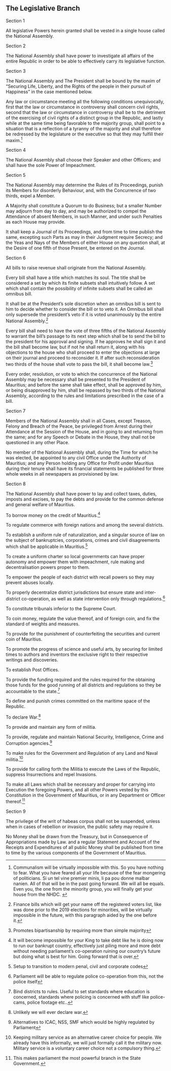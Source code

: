 
:::{.box .bs-right}

# The Legislative Branch
:::

:::{.box .bs-bottom }

:::{.text-center}
Section 1
:::

All legislative Powers herein granted shall be vested in a single house called the National Assembly.

:::{.text-center}
Section 2
:::

The National Assembly shall have power to investigate all affairs of the entire Republic in order to be able to effectively carry its legislative function.


:::{.text-center}
Section 3
:::

The National Assembly and The President shall be bound by the maxim of "Securing Life, Liberty, and the Rights of the people in their pursuit of Happiness" in the case mentioned below. 

Any law or circumstance meeting all the following conditions unequivocally, first that the law or circumstance in controversy shall concern civil rights, second that the law or circumstance in controversy shall be to the detriment of the exercising of civil rights of a distinct group in the Republic, and lastly while at the same time being favorable to the majority group, shall point to a situation that is a reflection of a tyranny of the majority and shall therefore be redressed by the legislature or the executive so that they may fulfill their maxim.^[Communalism will be virtually impossible with this. So you have nothing to fear. What you have feared all your life because of the fear mongering of politicians. Si un tel vine premier minis, li pa pou donne malbar nanien. All of that will be in the past going forward. We will all be equals. Even you, the one from the minority group, you will finally get your house from the NHDC. ]


:::{.text-center}
Section 4
:::

The National Assembly shall choose their Speaker and other Officers; and shall have the sole Power of Impeachment.

:::{.text-center}
Section 5
:::

The National Assembly may determine the Rules of its Proceedings, punish its Members for disorderly Behaviour, and, with the Concurrence of two thirds, expel a Member.

A Majority shall constitute a Quorum to do Business; but a smaller Number may adjourn from day to day, and may be authorized to compel the Attendance of absent Members, in such Manner, and under such Penalties as each House may provide.

It shall keep a Journal of its Proceedings, and from time to time publish the same, excepting such Parts as may in their Judgment require Secrecy; and the Yeas and Nays of the Members of either House on any question shall, at the Desire of one fifth of those Present, be entered on the Journal.


:::{.text-center}
Section 6
:::

All bills to raise revenue shall originate from the National Assembly.

Every bill shall have a title which matches its soul. The title shall be considered a set by which its finite subsets shall intuitively follow. A set which shall contain the possibility of infinite subsets shall be called an omnibus bill.

It shall be at the President's sole discretion when an omnibus bill is sent to him to decide whether to consider the bill or to veto it. An Omnibus bill shall only supersede the president's veto if it is voted unanimously by the entire National Assembly.^[Finance bills which will get your name off the registered voters list, like was done prior to the 2019 elections for minorities, will be virtually impossible in the future, with this paragraph aided by the one before it.]

Every bill shall need to have the vote of three fifths of the National Assembly to warrant the bill's passage to its next step which shall be to send the bill to the president for his approval and signing. If he approves he shall sign it and the bill shall become law, but if not he shall return it, along with his objections to the house who shall proceed to enter the objections at large on their journal and proceed to reconsider it. If after such reconsideration two thirds of the house shall vote to pass the bill, it shall become law.^[Promotes bipartisanship by requiring more than simple majority]

Every order, resolution, or vote to which the concurrence of the National Assembly may be necessary shall be presented to the President of Mauritius; and before the same shall take effect, shall be approved by him, or being disapproved by him, shall be repassed by two thirds of the National Assembly, according to the rules and limitations prescribed in the case of a bill.


:::{.text-center}
Section 7
:::

Members of the National Assembly shall in all Cases, except Treason, Felony and Breach of the Peace, be privileged from Arrest during their Attendance at the Session of the House, and in going to and returning from the same; and for any Speech or Debate in the House, they shall not be questioned in any other Place.

No member of the National Assembly shall, during the Time for which he was elected, be appointed to any civil Office under the Authority of Mauritius; and any Person holding any Office for Profit under Mauritius during their tenure shall have its financial statements be published for three whole weeks in all newspapers as provisioned by law.

:::{.text-center}
Section 8
:::

The National Assembly shall have power to lay and collect taxes, duties, imposts and excises, to pay the debts and provide for the common defense and general welfare of Mauritius.

To borrow money on the credit of Mauritius.^[It will become impossible for your King to take debt like he is doing now to run our bankrupt country, effectively just piling more and more debt without needing parliament's co-operation ruining our country's future but doing what is best for him. Going forward that is over.]

To regulate commerce with foreign nations and among the several districts.

To establish a uniform rule of naturalization, and a singular source of law on the subject of bankruptcies, corporations, crimes and civil disagreements which shall be applicable in Mauritius.^[Setup to transition to modern penal, civil and corporate codes]

To create a uniform charter so local governments can have proper autonomy and empower them with impeachment, rule making and decentralisation powers proper to them.

To empower the people of each district with recall powers so they may prevent abuses locally.

To properly decentralize district jurisdictions but ensure state and inter-district co-operation, as well as state intervention only through regulations.^[Parliament will be able to regulate police co-operation from this, not the police itself]

To constitute tribunals inferior to the Supreme Court.

To coin money, regulate the value thereof, and of foreign coin, and fix the standard of weights and measures.

To provide for the punishment of counterfeiting the securities and current coin of Mauritius.

To promote the progress of science and useful arts, by securing for limited times to authors and inventors the exclusive right to their respective writings and discoveries.

To establish Post Offices.

To provide the funding required and the rules required for the obtaining those funds for the good running of all districts and regulations so they be accountable to the state.^[Bind districts to rules. Useful to set standards where education is concerned, standards where policing is concerned with stuff like police-cams, police footage etc..]

To define and punish crimes committed on the maritime space of the Republic.

To declare War.^[Unlikely we will ever declare war.]

To provide and maintain any form of militia.

To provide, regulate and maintain National Security, Intelligence, Crime and Corruption agencies.^[Alternatives to ICAC, NSS, SMF which would be highly regulated by Parliament]

To make rules for the Government and Regulation of any Land and Naval militia.^[Keeping military service as an alternative career choice for people. We already have this informally, we will just formally call it the military now. Military service is a voluntary career choice not a compulsory thing.]

To provide for calling forth the Militia to execute the Laws of the Republic, suppress Insurrections and repel Invasions.

To make all Laws which shall be necessary and proper for carrying into Execution the foregoing Powers, and all other Powers vested by this Constitution in the Government of Mauritius, or in any Department or Officer thereof.^[This makes parliament the most powerful branch in the State Government.]

:::{.text-center}
Section 9
:::

The privilege of the writ of habeas corpus shall not be suspended, unless when in cases of rebellion or invasion, the public safety may require it.

No Money shall be drawn from the Treasury, but in Consequence of Appropriations made by Law. and a regular Statement and Account of the Receipts and Expenditures of all public Money shall be published from time to time by the various components of the Government of Mauritius.

:::